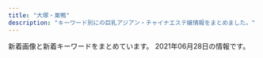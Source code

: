 ```yaml
---
title: "大塚・巣鴨"
description: "キーワード別にの巨乳アジアン・チャイナエステ嬢情報をまとめました。"
---
```


新着画像と新着キーワードをまとめています。
2021年06月28日の情報です。

<DmmAffiliateIns />
<KeywordTable
  shops={
    [
    {
        "img_links": [
            "http://www.tiyoya.work/images/sys.png",
            "http://www.tiyoya.work/images/tg.jpg",
            "http://www.tiyoya.work/staff/aya.jpg",
            "http://www.tiyoya.work/images/int1.png",
            "http://www.tiyoya.work/staff/sakura.jpg",
            "http://www.tiyoya.work/img/momo1.jpg",
            "http://www.tiyoya.work/images/rec2.jpg",
            "http://www.tiyoya.work/images/interior_t.jpg",
            "http://www.tiyoya.work/images/news.jpg",
            "http://www.tiyoya.work/images/staff_t.jpg",
            "http://www.tiyoya.work/img/aya1.jpg",
            "http://www.tiyoya.work/staff/momo.jpg",
            "http://www.tiyoya.work/img/sakura1.jpg",
            "http://www.tiyoya.work/images/int2.png",
            "http://www.tiyoya.work/images/head.jpg"
        ],
        "url": "http://www.tiyoya.work/",
        "name": "\u5343\u4ee3\u5bb6",
        "keywords": {},
        "station": "\u5de3\u9d28\u99c5A3\u51fa\u53e3"
    },
    {
        "keywords": {
            "C": 10,
            "D": 9
        },
        "name": "\u304a\u304b\u3048\u308a",
        "station": "JR\u5927\u585a\u99c5\u5357\u53e3",
        "img_links": [
            "http://alinse.xyz/picture/top-img10.jpg",
            "http://alinse.xyz/uploads/210519/1-21051Z9520c53.jpg",
            "http://alinse.xyz/picture/1.jpg",
            "http://alinse.xyz/picture/call.png",
            "http://alinse.xyz/uploads/210602/1-2106021F0163M.jpg",
            "http://alinse.xyz/uploads/210602/1-2106021F30R25.jpg",
            "http://alinse.xyz/uploads/210615/1-2106150956333I.jpg",
            "http://alinse.xyz/picture/3.jpg",
            "http://alinse.xyz/uploads/210519/1-21051Z95156419.jpg",
            "http://alinse.xyz/uploads/210602/1-2106021F242339.jpg",
            "http://alinse.xyz/uploads/210615/1-210615095516132.jpg",
            "http://alinse.xyz/picture/tel.png",
            "http://alinse.xyz/uploads/210519/1-21051Z954121X.jpg",
            "http://alinse.xyz/uploads/210615/1-21061509564S23.jpg",
            "http://alinse.xyz/picture/4.jpg",
            "http://alinse.xyz/uploads/210602/1-2106021F033349.jpg",
            "http://alinse.xyz/picture/top-img01.png",
            "http://alinse.xyz/uploads/210519/1-21051Z95534935.jpg",
            "http://alinse.xyz/uploads/210615/1-210615095529140.jpg",
            "http://alinse.xyz/picture/2.jpg",
            "http://alinse.xyz/uploads/210615/1-21061509535W17.jpg",
            "http://alinse.xyz/uploads/210615/1-210615095409211.jpg",
            "http://alinse.xyz/uploads/210519/1-21051Z95522101.jpg",
            "http://alinse.xyz/uploads/210519/1-21051Z95402Q6.jpg"
        ],
        "url": "http://alinse.xyz/"
    },
    {
        "keywords": {
            "\u30c0\u30a4\u30ca\u30de\u30a4\u30c8": 3,
            "D": 11,
            "F": 4,
            "\u30bb\u30af\u30b7\u30fc": 3
        },
        "station": "JR\u5de3\u9d28\u99c5",
        "img_links": [
            "https://koi-relax.tokyo/wp-content/themes/este/img/3.jpg",
            "https://koi-relax.tokyo/wp-content/themes/este/img/tel_header.png",
            "https://koi-relax.tokyo/wp-content/themes/este/img/top-img03.png",
            "https://koi-relax.tokyo/wp-content/themes/este/img/top-img01b.png",
            "https://koi-relax.tokyo/wp-content/themes/este/img/tel_footer.png",
            "https://koi-relax.tokyo/wp-content/themes/este/img/1.jpg",
            "https://koi-relax.tokyo/wp-content/uploads/2021/03/iuygfas.jpg",
            "https://koi-relax.tokyo/wp-content/uploads/2021/03/ui2yt1fg.jpg",
            "https://koi-relax.tokyo/wp-content/uploads/2021/03/987syatdf.jpg",
            "https://koi-relax.tokyo/wp-content/themes/este/img/top-img02b.png",
            "https://koi-relax.tokyo/wp-content/themes/este/img/top-img01a.png",
            "https://koi-relax.tokyo/wp-content/themes/este/img/call.png",
            "https://koi-relax.tokyo/wp-content/uploads/2021/05/2187ty.jpg",
            "https://koi-relax.tokyo/wp-content/uploads/2021/05/98726151.jpg",
            "https://koi-relax.tokyo/wp-content/themes/este/img/2.jpg",
            "https://koi-relax.tokyo/wp-content/themes/este/img/4.jpg",
            "https://koi-relax.tokyo/wp-content/uploads/2021/05/90829716ty.jpg"
        ],
        "url": "https://koi-relax.tokyo/",
        "name": "\u604b"
    },
    {
        "img_links": [
            "http://arm-es.com/media/sites/13/elementor/thumbs/1614830040-A4F263E2-84CF-4064-849B-5F1D3A8962B7-p3pdykoker7f35d9jk8yis75bexrtphuaa8gl2e10g.jpeg",
            "http://arm-es.com/media/sites/13/elementor/thumbs/1612941358-6-p2nc50p3itmqqm29o5tlblp2d044yb4sepriwieg1k.jpg",
            "http://arm-es.com/media/sites/13/2021/02/1612779406-flash1.jpg",
            "http://arm-es.com/media/sites/13/2021/02/r2-1.jpg",
            "http://arm-es.com/media/sites/13/2021/02/1613544003-c19.jpg",
            "http://arm-es.com/media/sites/13/elementor/thumbs/1623076401-1-p8bivcvfbo69pdjd473zpuosrfmws3bi1m4vhxza1s.jpg",
            "http://arm-es.com/media/sites/13/elementor/thumbs/1623719718-2-p8ohgdye5w1igswx9b0t9ohujj7obbd4f70dqautgg.jpg",
            "http://arm-es.com/media/sites/13/elementor/thumbs/1612941250-2-p2nc276j0prrwq5q4xxvubba7e0huzxs0rb32mkypk.jpg",
            "http://arm-es.com/media/sites/13/2021/02/1623719718-2.jpg",
            "http://arm-es.com/media/sites/13/2021/02/1612776477-top.jpg",
            "http://arm-es.com/media/sites/13/elementor/thumbs/1619432795-1-p6a48o8wfryoxtz2upg7drb5sqdut37uwnb0df4h40.jpg",
            "http://arm-es.com/media/sites/13/elementor/thumbs/1615907550-DE5AD401-0C44-4EC3-AB52-CB94A75B4D20-p4b3gedphkahsbf1rk9reb6hl6w950twbseooo34ps.jpeg",
            "http://arm-es.com/media/sites/13/elementor/thumbs/1612941284-4-p2nc3351h2zivgvaybr7738yehmz4pgnh5hle19ku0.jpg",
            "http://arm-es.com/media/sites/13/elementor/thumbs/1612941250-2-p2nc276jzst1ag5kjadb8ljz412n1kwl8w2sec9qjk.jpg",
            "http://arm-es.com/media/sites/13/elementor/thumbs/1613538765-F562FBE7-D9D5-4A85-97B7-94AF100F9870-p2zdfc5no7l6u0mpugrrh7estz1rfzcbvcszv6b2cg.jpeg",
            "http://arm-es.com/media/sites/13/2021/02/r1-1.jpg",
            "http://arm-es.com/media/sites/13/elementor/thumbs/1612941267-3-p2nc2n5t7zewrticxz9ywzit7kvvofo0z361k1m1ls.jpg",
            "http://arm-es.com/media/sites/13/elementor/thumbs/1612941410-5-p2nc6dkpe7hnic39qqy6x9d191f82kitxforuwdz20.jpg",
            "http://arm-es.com/media/sites/13/2021/02/1612779404-flash.jpg",
            "http://arm-es.com/media/sites/13/2021/03/1616658266-9AFA83A6-DA81-4A53-8BB7-573D97A63C23.jpeg",
            "http://arm-es.com/media/sites/13/elementor/thumbs/1612941234-1-p2nc1s53zd76qyrkkrfuqf3wp82mfua2movbe779h4.jpg",
            "http://arm-es.com/media/sites/13/elementor/thumbs/1612941267-3-p2nc2n5s8wdne3iijmujipa4axtqhup7qyec8bx9rs.jpg",
            "http://arm-es.com/media/sites/13/elementor/thumbs/1620398909-1-p6tkxy0ltzgi90uyzgw6t8z0s28e1bsp25cklhd2g0.jpg",
            "http://arm-es.com/media/sites/13/2021/03/1616658265-717B549D-EE02-4F25-9DF3-43649AB2785F.jpeg",
            "http://arm-es.com/media/sites/13/elementor/thumbs/1612941234-1-p2nc1s54yg8g4orez3va4pcllv4rmf8vutn0pww1b4.jpg"
        ],
        "url": "http://arm-es.com/",
        "name": "\u30de\u30b7\u30e5\u30de\u30ed",
        "station": "JR\u99d2\u8fbc\u99c5\u6771\u53e3",
        "keywords": {}
    },
    {
        "img_links": [],
        "url": "https://sakura.aoaoeo.com/",
        "name": "SAKURA \u30ea\u30e9\u30af\u30bc\u30fc\u30b7\u30e7\u30f3",
        "station": "JR\u5927\u585a\u99c5\u5317\u53e3",
        "keywords": {}
    },
    {
        "keywords": {},
        "img_links": [
            "http://www.relax-luck.work/sp/images/tel.png",
            "http://www.relax-luck.work/sp/img/erika2.jpg",
            "http://www.relax-luck.work/sp/images/rec1.jpg",
            "http://www.relax-luck.work/images/int2.png",
            "http://www.relax-luck.work/sp/img/erika1.jpg",
            "http://www.relax-luck.work/images/news_t.jpg",
            "http://www.relax-luck.work/sp/img/sizuka1.jpg",
            "http://www.relax-luck.work/images/interior_t.jpg",
            "http://www.relax-luck.work/sp/img/siori1.jpg",
            "http://www.relax-luck.work/images/1.jpg",
            "http://www.relax-luck.work/images/tr.jpg",
            "http://www.relax-luck.work/sp/staff/siori.jpg",
            "http://www.relax-luck.work/img/erika1.jpg",
            "http://www.relax-luck.work/sp/images/ac1.png",
            "http://www.relax-luck.work/images/ta.jpg",
            "http://www.relax-luck.work/sp/images/staff_t.jpg",
            "http://www.relax-luck.work/sp/images/interior_t.jpg",
            "http://www.relax-luck.work/sp/images/int1.png",
            "http://www.relax-luck.work/sp/staff/erika.jpg",
            "http://www.relax-luck.work/sp/staff/sizuka.jpg",
            "http://www.relax-luck.work/sp/img/sizuka2.jpg",
            "http://www.relax-luck.work/sp/images/footer.jpg",
            "http://www.relax-luck.work/img/miho1.jpg",
            "http://www.relax-luck.work/sp/staff/miho.jpg",
            "http://www.relax-luck.work/sp/menu/staff.jpg",
            "http://www.relax-luck.work/images/rec1.jpg",
            "http://www.relax-luck.work/sp/images/ac1.jpg",
            "http://www.relax-luck.work/sp/images/news.jpg",
            "http://www.relax-luck.work/images/3.jpg",
            "http://www.relax-luck.work/images/4.jpg",
            "http://www.relax-luck.work/images/int1.png",
            "http://www.relax-luck.work/img/sizuka2.jpg",
            "http://www.relax-luck.work/images/sys.png",
            "http://www.relax-luck.work/sp/images/sys.png",
            "http://www.relax-luck.work/images/rec2.jpg",
            "http://www.relax-luck.work/sp/img/miho2.jpg",
            "http://www.relax-luck.work/images/staff_t.jpg",
            "http://www.relax-luck.work/sp/images/head.jpg",
            "http://www.relax-luck.work/sp/images/ta.png",
            "http://www.relax-luck.work/img/siori1.jpg",
            "http://www.relax-luck.work/images/ac1.jpg",
            "http://www.relax-luck.work/img/siori2.jpg",
            "http://www.relax-luck.work/images/sm.jpg",
            "http://www.relax-luck.work/img/sizuka1.jpg",
            "http://www.relax-luck.work/images/2.jpg",
            "http://www.relax-luck.work/sp/menu/top.jpg",
            "http://www.relax-luck.work/sp/images/int2.png",
            "http://www.relax-luck.work/images/head.jpg",
            "http://www.relax-luck.work/img/miho2.jpg",
            "http://www.relax-luck.work/sp/img/miho1.jpg",
            "http://www.relax-luck.work/img/erika2.jpg",
            "http://www.relax-luck.work/sp/images/rec2.jpg",
            "http://www.relax-luck.work/sp/img/siori2.jpg"
        ],
        "name": "Relax Luck",
        "station": "JR\u5de3\u9d28\u99c5\u6b63\u9762\u53e3",
        "url": "http://www.relax-luck.work/"
    },
    {
        "name": "\u30aa\u30ec\u30f3\u30b8",
        "station": "JR\u5de3\u9d28\u99c5\u5317\u53e3",
        "keywords": {
            "D": 4,
            "C": 14,
            "88": 3,
            "85": 3,
            "87": 3,
            "E": 3,
            "86": 4
        },
        "url": "http://relax-orange.work/",
        "img_links": [
            "http://relax-orange.work/img/s2.jpg",
            "http://relax-orange.work/img/m30.png",
            "http://relax-orange.work/img/m20.png",
            "http://relax-orange.work/img/sta5.jpg",
            "http://relax-orange.work/img/m60.png",
            "http://relax-orange.work/img/m4.png",
            "http://relax-orange.work/img/s3.jpg",
            "http://relax-orange.work/i/img/kanban.jpg",
            "http://relax-orange.work/i/img/r3.jpg",
            "http://relax-orange.work/i/img/s3.jpg",
            "http://relax-orange.work/i/img/r1.jpg",
            "http://relax-orange.work/img/m5.png",
            "http://relax-orange.work/img/m2.png",
            "http://relax-orange.work/img/m40.png",
            "http://relax-orange.work/img/st2.jpg",
            "http://relax-orange.work/img/m6.png",
            "http://relax-orange.work/i/img/s1.jpg",
            "http://relax-orange.work/i/img/sta5.jpg",
            "http://relax-orange.work/img/nos.jpg",
            "http://relax-orange.work/img/st5.jpg",
            "http://relax-orange.work/i/img/acc.jpg",
            "http://relax-orange.work/img/sta1.jpg",
            "http://relax-orange.work/i/img/r2.jpg",
            "http://relax-orange.work/img/sta2.jpg",
            "http://relax-orange.work/img/mobile-botton-0.png",
            "http://relax-orange.work/i/img/s5.jpg",
            "http://relax-orange.work/img/s5.jpg",
            "http://relax-orange.work/img/s1.jpg",
            "http://relax-orange.work/img/kanban.jpg",
            "http://relax-orange.work/i/img/r4.jpg",
            "http://relax-orange.work/img/m1.png",
            "http://relax-orange.work/img/sta3.jpg",
            "http://relax-orange.work/i/img/s2.jpg",
            "http://relax-orange.work/img/m3.png",
            "http://relax-orange.work/img/m50.png",
            "http://relax-orange.work/img/st3.jpg",
            "http://relax-orange.work/img/st1.jpg"
        ]
    },
    {
        "keywords": {},
        "station": "JR\u5927\u585a\u99c5\u5317\u53e3",
        "url": "https://townnet.ne.jp/myondon/",
        "img_links": [
            "https://townnet.ne.jp/myondon/top/staff/img/g_6576.jpg",
            "https://townnet.ne.jp/myondon/top/view/img/v_02.jpg",
            "https://townnet.ne.jp/myondon/top/view/img/v_08.jpg",
            "https://townnet.ne.jp/myondon/top/view/img/v_04.jpg",
            "https://townnet.ne.jp/myondon/img/img_02.jpg",
            "https://townnet.ne.jp/myondon/top/staff/img/mari.jpg",
            "https://townnet.ne.jp/myondon/top/view/img/s_12.jpg",
            "https://townnet.ne.jp/myondon/top/staff/img/g_4681.jpg",
            "https://townnet.ne.jp/myondon/top/view/img/v_03.jpg",
            "https://townnet.ne.jp/myondon/top/access/img/kanban.jpg",
            "https://townnet.ne.jp/myondon/top/staff/img/bb.jpg",
            "https://townnet.ne.jp/myondon/top/view/img/v_05.jpg",
            "https://townnet.ne.jp/myondon/top/img/net1.jpg",
            "https://townnet.ne.jp/myondon/top/view/img/s_08.jpg",
            "https://townnet.ne.jp/myondon/top/staff/img/hal.jpg",
            "https://townnet.ne.jp/myondon/top/view/img/s_05.jpg",
            "https://townnet.ne.jp/myondon/top/view/img/s_02.jpg",
            "https://townnet.ne.jp/myondon/top/staff/img/momo.jpg",
            "https://townnet.ne.jp/myondon/top/view/img/s_10.jpg",
            "https://townnet.ne.jp/myondon/top/view/img/v_07.jpg",
            "https://townnet.ne.jp/myondon/top/staff/img/kaori_1.jpg",
            "https://townnet.ne.jp/myondon/top/staff/img/kaori.jpg",
            "https://townnet.ne.jp/myondon/top/view/img/s_06.jpg",
            "https://townnet.ne.jp/myondon/top/view/img/v_06.jpg",
            "https://townnet.ne.jp/myondon/top/view/img/s_07.jpg",
            "https://townnet.ne.jp/myondon/top/staff/img/aya.jpg",
            "https://townnet.ne.jp/myondon/top/system/img/price.jpg",
            "https://townnet.ne.jp/myondon/top/img/information.jpg",
            "https://townnet.ne.jp/myondon/top/view/img/s_01.jpg",
            "https://townnet.ne.jp/myondon/top/view/img/s_09.jpg",
            "https://townnet.ne.jp/myondon/top/view/img/s_11.jpg",
            "https://townnet.ne.jp/myondon/top/view/img/v_01.jpg",
            "https://townnet.ne.jp/myondon/top/system/img/net.jpg",
            "https://townnet.ne.jp/myondon/top/view/img/s_04.jpg",
            "https://townnet.ne.jp/myondon/top/view/img/s_03.jpg"
        ],
        "name": "\u660e\u6d1e"
    },
    {
        "station": "JR\u99d2\u8fbc\u99c5\u5357\u53e3",
        "img_links": [
            "http://www.ko-story.com/css/osusume-17a.jpg",
            "http://www.ko-story.com/css/nav/nav-004.jpg",
            "http://www.ko-story.com/css/staff/staff-0005-a.jpg",
            "http://www.ko-story.com/css/nav/nav-007.jpg",
            "http://www.ko-story.com/css/staff/staff-008-a.jpg",
            "http://www.ko-story.com/css/main-girl02.png",
            "http://www.ko-story.com/css/top01-left01.png",
            "http://www.ko-story.com/css/nav/nav-002.jpg",
            "http://www.ko-story.com/css/staff/staff-0005-b.jpg",
            "http://www.ko-story.com/css/staff/staff-06-a.jpg",
            "http://www.ko-story.com/css/osusume-016.jpg",
            "http://www.ko-story.com/css/head-change.jpg",
            "http://www.ko-story.com/css/nav/nav-006.jpg",
            "http://www.ko-story.com/css/main-staff03.jpg",
            "http://www.ko-story.com/css/top01-left02.jpg",
            "http://www.ko-story.com/css/staff/staff-008-b.jpg",
            "http://www.ko-story.com/css/nav/nav-003.jpg",
            "http://www.ko-story.com/css/main-staff01.jpg",
            "http://www.ko-story.com/css/tel01.png",
            "http://www.ko-story.com/css/nav/nav-001.jpg",
            "http://www.ko-story.com/css/staff/staff-0010-b.jpg",
            "http://www.ko-story.com/css/osusume-0011.jpg",
            "http://www.ko-story.com/css/staff/staff-0010-a.jpg",
            "http://www.ko-story.com/css/top01-left03.jpg",
            "http://www.ko-story.com/css/staff/staff-06-b.jpg",
            "http://www.ko-story.com/css/nav/nav-005.jpg"
        ],
        "name": "\u30b9\u30c8\u30fc\u30ea\u30fc",
        "url": "http://www.ko-story.com/",
        "keywords": {
            "87": 3,
            "D": 1,
            "C": 7,
            "88": 3,
            "86": 1,
            "89": 1
        }
    },
    {
        "keywords": {
            "98": 12,
            "87": 12,
            "C": 12,
            "86": 12,
            "G": 24,
            "84": 12,
            "D": 24,
            "E": 12
        },
        "name": "\u7652\u51e6\uff5e\u30e6\u30c9\u30b3\u30ed\uff5e",
        "url": "http://relaxation.ebb.jp/",
        "img_links": [
            "http://relaxation.ebb.jp/2/uploadimg/1614080297.jpg",
            "http://relaxation.ebb.jp/2/uploadimg/1622958883.jpg",
            "http://relaxation.ebb.jp/2/uploadimg/1622445774.jpg",
            "http://relaxation.ebb.jp/2/uploadimg/1622415919.jpg",
            "http://relaxation.ebb.jp/int2.jpg",
            "http://relaxation.ebb.jp/2/uploadimg/1622415878.jpg",
            "http://relaxation.ebb.jp/2/uploadimg/1614080305.jpg",
            "http://relaxation.ebb.jp/2/uploadimg/1622415926.jpg",
            "http://relaxation.ebb.jp/2/uploadimg/1614080268.jpg",
            "http://relaxation.ebb.jp/2/uploadimg/1622415787.jpg",
            "http://relaxation.ebb.jp/dozdLZQPkhPUwC2.png",
            "http://relaxation.ebb.jp/2/uploadimg/1623304693.jpg",
            "http://relaxation.ebb.jp/int1.jpg",
            "http://relaxation.ebb.jp/int3.jpg",
            "http://relaxation.ebb.jp/vis_theptframe.png",
            "http://relaxation.ebb.jp/2/uploadimg/1622446106.jpg"
        ],
        "station": "JR\u99d2\u8fbc\u99c5\u5317\u53e3"
    },
    {
        "keywords": {
            "\u30bb\u30af\u30b7\u30fc": 2,
            "E": 14,
            "F": 4,
            "D": 20
        },
        "img_links": [
            "https://rin-este.info/wp-content/themes/este/img/call.png",
            "http://rin-este.info/wp-content/themes/este/img/2.jpg",
            "http://rin-este.info/wp-content/themes/este/img/top-img05.png",
            "https://rin-este.info/wp-content/uploads/2021/02/0006.jpg",
            "https://rin-este.info/wp-content/uploads/2021/02/0000000000.jpg",
            "https://rin-este.info/wp-content/themes/este/img/top-img05.png",
            "https://rin-este.info/wp-content/themes/este/img/2.jpg",
            "https://rin-este.info/wp-content/uploads/2021/02/sajioaioaa1.jpg",
            "http://rin-este.info/wp-content/themes/este/img/call.png",
            "http://rin-este.info/wp-content/themes/este/img/top-img04.png",
            "https://rin-este.info/wp-content/uploads/2021/02/shaujsialskas.jpg",
            "http://rin-este.info/wp-content/themes/este/img/1.jpg",
            "http://rin-este.info/wp-content/themes/este/img/tel_header.png",
            "http://rin-este.info/wp-content/themes/este/img/3.jpg",
            "http://rin-este.info/wp-content/themes/este/img/tel_footer.png",
            "https://rin-este.info/wp-content/themes/este/img/top-img03.png",
            "http://rin-este.info/wp-content/themes/este/img/top-img01.png",
            "https://rin-este.info/wp-content/themes/este/img/1.jpg",
            "https://rin-este.info/wp-content/themes/este/img/top-img02.png",
            "https://rin-este.info/wp-content/themes/este/img/tel_header.png",
            "https://rin-este.info/wp-content/uploads/2021/02/00002101021.jpg",
            "http://rin-este.info/wp-content/themes/este/img/4.jpg",
            "https://rin-este.info/wp-content/themes/este/img/3.jpg",
            "https://rin-este.info/wp-content/themes/este/img/4.jpg",
            "https://rin-este.info/wp-content/uploads/2021/02/3sjaioaoisaas.jpg",
            "https://rin-este.info/wp-content/themes/este/img/top-img01.png",
            "https://rin-este.info/wp-content/themes/este/img/top-img04.png",
            "http://rin-este.info/wp-content/themes/este/img/top-img02.png",
            "https://rin-este.info/wp-content/uploads/2021/02/jsioaioasoai.jpg",
            "https://rin-este.info/wp-content/themes/este/img/tel_footer.png",
            "https://rin-este.info/wp-content/uploads/2021/02/1saijojsaiosa.jpg"
        ],
        "url": "http://rin-este.info/",
        "station": "JR\u5927\u585a\u99c5\u5357\u53e3",
        "name": "\u51db\u82b1 \u308a\u3093\u304b"
    },
    {
        "name": "COCOCHI",
        "keywords": {
            "87": 7,
            "86": 14,
            "E": 7
        },
        "station": "JR\u5927\u585a\u99c5\u5317\u53e3",
        "img_links": [
            "http://hi-msg.com/cocochi/images/an_6_01.jpg",
            "http://hi-msg.com/cocochi/images/an_4_01.jpg",
            "http://hi-msg.com/cocochi/images/slider/slide3.png",
            "http://hi-msg.com/cocochi/images/staff_images/sl.png",
            "http://hi-msg.com/cocochi/images/an_2_01.jpg",
            "http://hi-msg.com/cocochi/images/slider/slide1.png",
            "http://hi-msg.com/cocochi/images/staff_images/st3.jpg",
            "http://hi-msg.com/cocochi/images/an_2_02.jpg",
            "http://hi-msg.com/cocochi/images/r2.jpg",
            "http://hi-msg.com/cocochi/images/an_4_02.jpg",
            "http://hi-msg.com/cocochi/images/qr.jpg",
            "http://hi-msg.com/cocochi/images/index-2.jpg",
            "http://hi-msg.com/cocochi/images/sys1.jpg",
            "http://hi-msg.com/cocochi/images/index-1.jpg",
            "http://hi-msg.com/cocochi/images/r3.jpg",
            "http://hi-msg.com/cocochi/images/slider/slide3s.png",
            "http://hi-msg.com/cocochi/images/an_3_01.jpg",
            "http://hi-msg.com/cocochi/images/eve.png",
            "http://hi-msg.com/cocochi/images/index_01.jpg",
            "http://hi-msg.com/cocochi/images/an_5_02.jpg",
            "http://hi-msg.com/cocochi/images/r1.jpg",
            "http://hi-msg.com/cocochi/images/an_5_01.jpg",
            "http://hi-msg.com/cocochi/images/staff_images/st2.jpg",
            "http://hi-msg.com/cocochi/images/an_3_02.jpg",
            "http://hi-msg.com/cocochi/images/slider/slide2s.png",
            "http://hi-msg.com/cocochi/images/r4.jpg",
            "http://hi-msg.com/cocochi/images/fbb.jpg",
            "http://hi-msg.com/cocochi/images/an_1_01.jpg",
            "http://hi-msg.com/cocochi/images/an_1_02.jpg",
            "http://hi-msg.com/cocochi/images/slider/slide1s.png",
            "http://hi-msg.com/cocochi/images/staff_images/st1.jpg",
            "http://hi-msg.com/cocochi/images/slider/slide2.png",
            "http://hi-msg.com/cocochi/images/an_6_02.jpg"
        ],
        "url": "http://hi-msg.com/cocochi/"
    },
    {
        "station": "JR\u99d2\u8fbc\u99c5\u6771\u53e3",
        "img_links": [],
        "keywords": {},
        "name": "\u3066\u3082\u307f\u3084",
        "url": "http://ko-relax.info/"
    },
    {
        "img_links": [
            "http://mermaid.tyo.ac/photos/sites/9/2020/07/2020070504014156.jpg",
            "http://mermaid.tyo.ac/images/themes/blue/s_link.png",
            "http://mermaid.tyo.ac/images/room4.jpg",
            "http://mermaid.tyo.ac/images/themes/blue/mobile.jpg",
            "http://mermaid.tyo.ac/photos/sites/9/2020/07/2020070504014471.jpg",
            "http://mermaid.tyo.ac/photos/sites/9/2021/04/2021040810545454.jpg",
            "http://mermaid.tyo.ac/photos/sites/9/2020/07/2020070504013113.jpg",
            "http://mermaid.tyo.ac/photos/sites/9/2020/07/202007050401371.jpg",
            "http://mermaid.tyo.ac/images/room1.jpg",
            "http://mermaid.tyo.ac/images/themes/blue/s_newface.png",
            "http://mermaid.tyo.ac/images/themes/blue/no1.png",
            "http://mermaid.tyo.ac/photos/sites/9/2020/07/2020070504013841.jpg",
            "http://mermaid.tyo.ac/photos/sites/9/2020/07/2020070504014629.jpg",
            "http://mermaid.tyo.ac/photos/sites/9/2020/07/2020070504012720.jpg",
            "http://mermaid.tyo.ac/images/themes/blue/no2.png",
            "http://mermaid.tyo.ac/photos/sites/9/2021/04/2021040810221422.jpg",
            "http://mermaid.tyo.ac/images/themes/blue/r3.jpg",
            "http://mermaid.tyo.ac/images/themes/blue/s_ranking.png",
            "http://mermaid.tyo.ac/images/room3.jpg",
            "http://mermaid.tyo.ac/photos/sites/9/2020/07/2020070504013325.jpg",
            "http://mermaid.tyo.ac/photos/sites/9/2020/07/2020070504012859.jpg",
            "http://mermaid.tyo.ac/images/themes/blue/s_staff.png",
            "http://mermaid.tyo.ac/images/themes/blue/line.png",
            "http://mermaid.tyo.ac/photos/sites/9/2020/07/2020070504013427.jpg",
            "http://mermaid.tyo.ac/photos/sites/9/2021/04/2021040810223118.jpg",
            "http://mermaid.tyo.ac/photos/sites/9/2021/04/2021040810550977.jpg",
            "http://mermaid.tyo.ac/photos/sites/9/2021/04/2021040810550096.jpg",
            "http://mermaid.tyo.ac/images/room2.jpg",
            "http://mermaid.tyo.ac/photos/sites/9/2020/07/2020070504013573.jpg",
            "http://mermaid.tyo.ac/photos/sites/9/2021/04/2021040810222247.jpg",
            "http://mermaid.tyo.ac/images/themes/blue/s_pickup.png",
            "http://mermaid.tyo.ac/photos/sites/9/2020/07/2020070504013943.jpg",
            "http://mermaid.tyo.ac/images/themes/blue/s_news.png",
            "http://mermaid.tyo.ac/photos/sites/9/2020/07/2020070504013051.jpg",
            "http://mermaid.tyo.ac/photos/sites/9/2020/07/2020070504014544.jpg",
            "http://mermaid.tyo.ac/photos/sites/9/2020/07/202007050401424.jpg",
            "http://mermaid.tyo.ac/photos/sites/9/2021/04/2021040810220626.jpg",
            "http://mermaid.tyo.ac/photos/sites/9/2020/07/2020070504012584.jpg",
            "http://mermaid.tyo.ac/images/themes/blue/s_zysx.png"
        ],
        "station": "\u897f\u5de3\u9d28\u99c5A3\u53e3",
        "keywords": {
            "C": 30,
            "85": 18,
            "83": 6,
            "E": 6,
            "D": 42,
            "86": 24,
            "87": 6
        },
        "url": "http://mermaid.tyo.ac/",
        "name": "RelaCute no.1\u30fb\u30ea\u30e9\u30ad\u30e5\u30fc\u30c8 no.1"
    },
    {
        "name": "\u99a8-\u304b\u304a\u308a-",
        "url": "http://rinpa-awa.info/",
        "station": "JR\u5927\u585a\u99c5\u5317\u53e3",
        "keywords": {},
        "img_links": []
    },
    {
        "keywords": {},
        "url": "http://iyashinomori.oks.bz/",
        "name": "\u7652\u3057\u306e\u68ee",
        "station": "JR\u99d2\u8fbc\u99c5\u5357\u53e3",
        "img_links": []
    },
    {
        "station": "JR\u99d2\u8fbc\u99c5\u5317\u53e3",
        "name": "\u3046\u3055\u304e",
        "img_links": [],
        "url": "http://koukou.ests.co/",
        "keywords": {}
    },
    {
        "url": "https://ootsuka-esthe.com/",
        "keywords": {
            "F": 4,
            "D": 20,
            "92": 4,
            "87": 20
        },
        "station": "JR\u5927\u585a\u99c5\u5317\u53e3",
        "name": "\u611b",
        "img_links": [
            "https://ootsuka-esthe.com/wp-content/uploads/2021/05/\u30d7\u30ec\u30bc\u30f3\u30c6\u30fc\u30b7\u30e7\u30f3\uff12-300x139.jpg",
            "https://ootsuka-esthe.com/wp-content/uploads/2021/05/\u30d7\u30ec\u30bc\u30f3\u30c6\u30fc\u30b7\u30e7\u30f3\uff13-1-300x139.jpg",
            "https://ootsuka-esthe.com/wp-content/uploads/2021/05/c100001-225x300.jpg",
            "https://ootsuka-esthe.com/wp-content/uploads/2021/05/\u30d7\u30ec\u30bc\u30f3\u30c6\u30fc\u30b7\u30e7\u30f3\uff13-300x144.jpg",
            "https://ootsuka-esthe.com/wp-content/uploads/2021/05/c99801-225x300.jpg",
            "https://ootsuka-esthe.com/wp-content/uploads/2021/06/\u96fb\u8a71\u756a\u53f7TOP.jpg",
            "https://ootsuka-esthe.com/wp-content/uploads/2021/05/c299901-225x300.jpg"
        ]
    }
]
}
/>
<DmmAffiliateScript />
